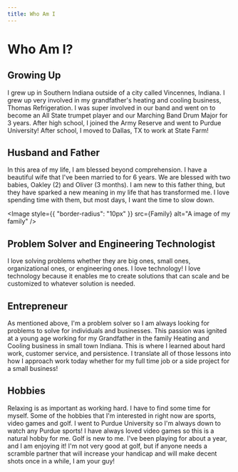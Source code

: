 ```yaml
---
title: Who Am I
---
```



# Who Am I?

## Growing Up

I grew up in Southern Indiana outside of a city called Vincennes, Indiana. I grew up very involved in my grandfather's heating and cooling business, Thomas Refrigeration. I was super involved in our band and went on to become an All State trumpet player and our Marching Band Drum Major for 3 years. After high school, I joined the Army Reserve and went to Purdue University! After school, I moved to Dallas, TX to work at State Farm!

## Husband and Father

In this area of my life, I am blessed beyond comprehension. I have a beautiful wife that I've been married to for 6 years. We are blessed with two babies, Oakley (2) and Oliver (3 months). I am new to this father thing, but they have sparked a new meaning in my life that has transformed me. I love spending time with them, but most days, I want the time to slow down.

<Image
  style={{ "border-radius": "10px" }}
  src={Family}
  alt="A image of my family"
/>

## Problem Solver and Engineering Technologist

I love solving problems whether they are big ones, small ones, organizational ones, or engineering ones. I love technology! I love technology because it enables me to create solutions that can scale and be customized to whatever solution is needed.

## Entrepreneur

As mentioned above, I'm a problem solver so I am always looking for problems to solve for individuals and businesses. This passion was ignited at a young age working for my Grandfather in the family Heating and Cooling business in small town Indiana. This is where I learned about hard work, customer service, and persistence. I translate all of those lessons into how I approach work today whether for my full time job or a side project for a small business!

## Hobbies

Relaxing is as important as working hard. I have to find some time for myself. Some of the hobbies that I'm interested in right now are sports, video games and golf. I went to Purdue University so I'm always down to watch any Purdue sports! I have always loved video games so this is a natural hobby for me. Golf is new to me. I've been playing for about a year, and I am enjoying it! I'm not very good at golf, but if anyone needs a scramble partner that will increase your handicap and will make decent shots once in a while, I am your guy!
